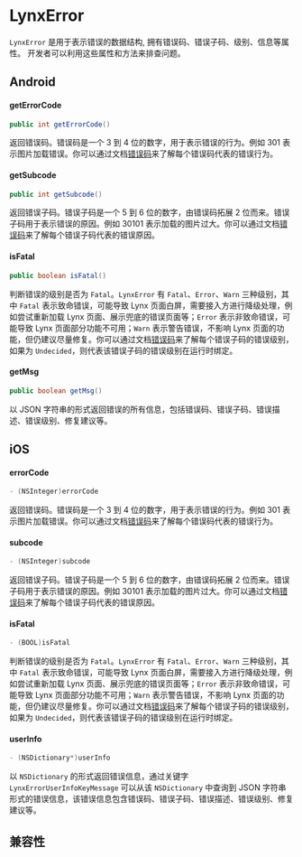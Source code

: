 # LynxError

`LynxError` 是用于表示错误的数据结构, 拥有错误码、错误子码、级别、信息等属性。
开发者可以利用这些属性和方法来排查问题。

## Android

#### getErrorCode

```java
public int getErrorCode()
```

返回错误码。错误码是一个 3 到 4 位的数字，用于表示错误的行为。例如 301 表示图片加载错误。你可以通过文档[错误码](api/errors/error-code)来了解每个错误码代表的错误行为。

#### getSubcode

```java
public int getSubcode()
```

返回错误子码。错误子码是一个 5 到 6 位的数字，由错误码拓展 2 位而来。错误子码用于表示错误的原因。例如 30101 表示加载的图片过大。你可以通过文档[错误码](api/errors/error-code)来了解每个错误子码代表的错误原因。

#### isFatal

```java
public boolean isFatal()
```

判断错误的级别是否为 `Fatal`。`LynxError` 有 `Fatal`、`Error`、`Warn` 三种级别，其中 `Fatal` 表示致命错误，可能导致 Lynx 页面白屏，需要接入方进行降级处理，例如尝试重新加载 Lynx 页面、展示兜底的错误页面等；`Error` 表示非致命错误，可能导致 Lynx 页面部分功能不可用；`Warn` 表示警告错误，不影响 Lynx 页面的功能，但仍建议尽量修复。你可以通过文档[错误码](api/errors/error-code)来了解每个错误子码的错误级别，如果为 `Undecided`，则代表该错误子码的错误级别在运行时绑定。

#### getMsg

```java
public boolean getMsg()
```

以 JSON 字符串的形式返回错误的所有信息，包括错误码、错误子码、错误描述、错误级别、修复建议等。

## iOS

#### errorCode

```objective-c
- (NSInteger)errorCode
```

返回错误码。错误码是一个 3 到 4 位的数字，用于表示错误的行为。例如 301 表示图片加载错误。你可以通过文档[错误码](api/errors/error-code)来了解每个错误码代表的错误行为。

#### subcode

```objective-c
- (NSInteger)subcode
```

返回错误子码。错误子码是一个 5 到 6 位的数字，由错误码拓展 2 位而来。错误子码用于表示错误的原因。例如 30101 表示加载的图片过大。你可以通过文档[错误码](api/errors/error-code)来了解每个错误子码代表的错误原因。

#### isFatal

```objective-c
- (BOOL)isFatal
```

判断错误的级别是否为 `Fatal`。`LynxError` 有 `Fatal`、`Error`、`Warn` 三种级别，其中 `Fatal` 表示致命错误，可能导致 Lynx 页面白屏，需要接入方进行降级处理，例如尝试重新加载 Lynx 页面、展示兜底的错误页面等；`Error` 表示非致命错误，可能导致 Lynx 页面部分功能不可用；`Warn` 表示警告错误，不影响 Lynx 页面的功能，但仍建议尽量修复。你可以通过文档[错误码](api/errors/error-code)来了解每个错误子码的错误级别，如果为 `Undecided`，则代表该错误子码的错误级别在运行时绑定。

#### userInfo

```objective-c
- (NSDictionary*)userInfo
```

以 `NSDictionary` 的形式返回错误信息，通过关键字 `LynxErrorUserInfoKeyMessage` 可以从该 `NSDictionary` 中查询到 JSON 字符串形式的错误信息，该错误信息包含错误码、错误子码、错误描述、错误级别、修复建议等。

## 兼容性


<LegacyCompatTable metadata="errors/lynx-error" />
